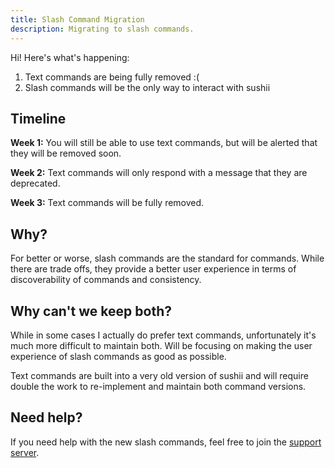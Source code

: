 ```yaml
---
title: Slash Command Migration
description: Migrating to slash commands.
---
```


Hi! Here's what's happening:

1. Text commands are being fully removed :(
2. Slash commands will be the only way to interact with sushii

## Timeline

**Week 1:**
You will still be able to use text commands, but will be alerted that they will
be removed soon.

**Week 2:**
Text commands will only respond with a message that they are deprecated.

**Week 3:**
Text commands will be fully removed.

## Why?

For better or worse, slash commands are the standard for commands. While there
are trade offs, they provide a better user experience in terms of
discoverability of commands and consistency.

## Why can't we keep both?

While in some cases I actually do prefer text commands, unfortunately it's much
more difficult to maintain both. Will be focusing on making the user experience
of slash commands as good as possible.

Text commands are built into a very old version of sushii and will require
double the work to re-implement and maintain both command versions.

## Need help?

If you need help with the new slash commands, feel free to join the
[support server](https://discord.gg/PjDRRXSSAF).
